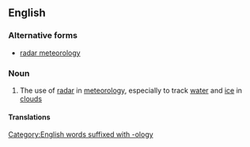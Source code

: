 ==English==

===Alternative forms===
* [[radar meteorology]]

===Noun===
{{en-noun|-}}

# {{lb|en|meteorology}} The use of [[radar]] in [[meteorology]], especially to track [[water]] and [[ice]] in [[cloud]]s

====Translations====
{{trans-see|radar meteorology}}
[[Category:English words suffixed with -ology]]